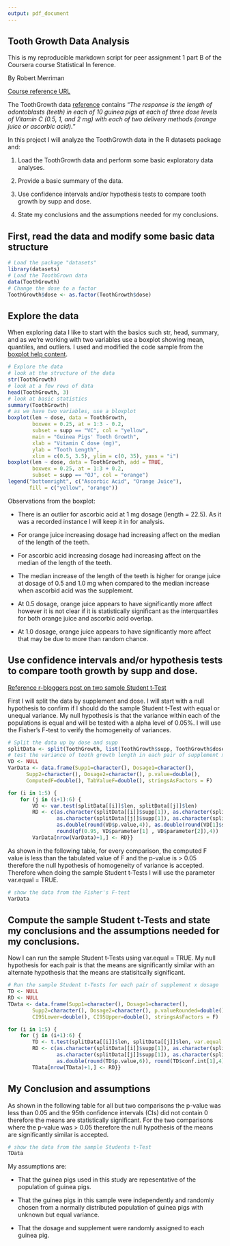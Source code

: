 ```yaml
---
output: pdf_document
---
```

## Tooth Growth Data Analysis
This is my reproducible markdown script for peer assignment 1 part B of the Coursera course Statistical In ference.

By Robert Merriman

[Course reference URL](https://class.coursera.org/statinference-033/human_grading/view/courses/975166/assessments/4/submissions)

The ToothGrowth data [reference](http://www.stats4stem.org/r-toothgrowth-data.html) contains "*The response is the length of odontoblasts (teeth) in each of 10 guinea pigs at each of three dose levels of Vitamin C (0.5, 1, and 2 mg) with each of two delivery methods (orange juice or ascorbic acid).*"

In this project I will analyze the ToothGrowth data in the R datasets package and:

1. Load the ToothGrowth data and perform some basic exploratory data analyses. 

2. Provide a basic summary of the data.

3. Use confidence intervals and/or hypothesis tests to compare tooth growth by supp and dose.

4. State my conclusions and the assumptions needed for my conclusions. 

## First, read the data and modify some basic data structure
```r
# Load the package "datasets"
library(datasets)
# Load the ToothGrown data
data(ToothGrowth)
# Change the dose to a factor
ToothGrowth$dose <- as.factor(ToothGrowth$dose)
```
## Explore the data
When exploring data I like to start with the basics such str, head, summary, and as we're working with two variables use a boxplot showing mean, quantiles, and outliers. I used and modified the code sample from the [boxplot help content](https://stat.ethz.ch/R-manual/R-devel/library/graphics/html/boxplot.html).
```r
# Explore the data
# look at the structure of the data
str(ToothGrowth)
# look at a few rows of data
head(ToothGrowth, 3)
# look at basic statistics
summary(ToothGrowth)
# as we have two variables, use a bloxplot
boxplot(len ~ dose, data = ToothGrowth,
        boxwex = 0.25, at = 1:3 - 0.2,
        subset = supp == "VC", col = "yellow",
        main = "Guinea Pigs' Tooth Growth",
        xlab = "Vitamin C dose (mg)",
        ylab = "Tooth Length",
        xlim = c(0.5, 3.5), ylim = c(0, 35), yaxs = "i")
boxplot(len ~ dose, data = ToothGrowth, add = TRUE,
        boxwex = 0.25, at = 1:3 + 0.2,
        subset = supp == "OJ", col = "orange")
legend("bottomright", c("Ascorbic Acid", "Orange Juice"),
       fill = c("yellow", "orange"))
```

Observations from the boxplot:

* There is an outlier for ascorbic acid at 1 mg dosage (length = 22.5). As it was a recorded instance I will keep it in for analysis.

* For orange juice increasing dosage had increasing affect on the median of the length of the teeth.

* For ascorbic acid increasing dosage had increasing affect on the median of the length of the teeth.

* The median increase of the length of the teeth is higher for orange juice at dosage of 0.5 and 1.0 mg when compared to the median increase when ascorbid acid was the supplement.

* At 0.5 dosage, orange juice appears to have significantly more affect however it is not clear if it is statistically significant as the interquartiles for both orange juice and ascorbic acid overlap.

* At 1.0 dosage, orange juice appears to have significantly more affect that may be due to more than random chance.

## Use confidence intervals and/or hypothesis tests to compare tooth growth by supp and dose.
[Reference r-bloggers post on two sample Student t-Test](http://www.r-bloggers.com/two-sample-students-t-test-1/)

First I will split the data by supplement and dose. I will start with a null hypothesis to confirm if I should do the sample Student t-Test with equal or unequal variance.  My null hypothesis is that the variance within each of the populations is equal and will be tested with a alpha level of 0.05%.  I will use  the Fisher’s F-test to verify the homogeneity of variances.
```r
# Split the data up by dose and supp
splitData <- split(ToothGrowth, list(ToothGrowth$supp, ToothGrowth$dose))
# test the variance of tooth growth length in each pair of supplement x dosage
VD <- NULL
VarData <- data.frame(Supp1=character(), Dosage1=character(), 
      Supp2=character(), Dosage2=character(), p.value=double(), 
      ComputedF=double(), TabValueF=double(), stringsAsFactors = F)

for (i in 1:5) {
    for (j in (i+1):6) {
        VD <- var.test(splitData[[i]]$len, splitData[[j]]$len)
        RD <- c(as.character(splitData[[i]]$supp[1]), as.character(splitData[[i]]$dose[1]),
                as.character(splitData[[j]]$supp[1]), as.character(splitData[[j]]$dose[1]), 
                as.double(round(VD$p.value,4)), as.double(round(VD[1]$statistic[1],4)), 
                round(qf(0.95, VD$parameter[1] , VD$parameter[2]),4))
        VarData[nrow(VarData)+1,] <- RD}}
```
As shown in the following table, for every comparison, the computed F value is less than the tabulated value of F and the p-value is > 0.05 therefore the null hypothesis of homogeneity of variance is accepted.  Therefore when doing the sample Student t-Tests I will use the parameter var.equal = TRUE.
```r
# show the data from the Fisher's F-test
VarData
```
## Compute the sample Student t-Tests and state my conclusions and the assumptions needed for my conclusions. 
Now I can run the sample Student t-Tests using var.equal = TRUE.  My null hypothesis for each pair is that the means are significantly similar with an alternate hypothesis that the means are statisitcally significant. 
```r
# Run the sample Student t-Tests for each pair of supplement x dosage
TD <- NULL
RD <- NULL
TData <- data.frame(Supp1=character(), Dosage1=character(),
        Supp2=character(), Dosage2=character(), p.valueRounded=double(), 
        CI95Lower=double(), CI95Upper=double(), stringsAsFactors = F)

for (i in 1:5) {
    for (j in (i+1):6) {
        TD <- t.test(splitData[[i]]$len, splitData[[j]]$len, var.equal = T)
        RD <- c(as.character(splitData[[i]]$supp[1]), as.character(splitData[[i]]$dose[1]),
                as.character(splitData[[j]]$supp[1]), as.character(splitData[[j]]$dose[1]),
                as.double(round(TD$p.value,6)), round(TD$conf.int[1],4), round(TD$conf.int[2],4))
        TData[nrow(TData)+1,] <- RD}}
```
## My Conclusion and assumptions
As shown in the following table for all but two comparisons the p-value was less than 0.05 and the 95th confidence intervals (CIs) did not contain 0 therefore the means are statistically significant. For the two comparisons where the p-value was > 0.05 therefore the null hypothesis of the means are significantly similar is accepted.
```r
# show the data from the sample Students t-Test
TData
```

My assumptions are:

* That the guinea pigs used in this study are repesentative of the population of guinea pigs.

* That the guinea pigs in this sample were independently and randomly chosen from a normally distributed population of guinea pigs with unknown but equal variance.

* That the dosage and supplement were randomly assigned to each guinea pig.